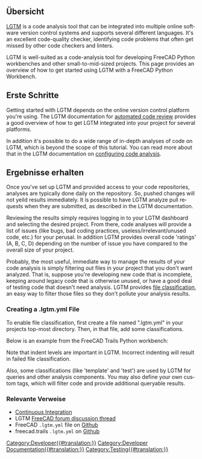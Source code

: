 <languages/>

<span id="Overview"></span>
==Übersicht==

{{TOCright}}

<div lang="en" dir="ltr" class="mw-content-ltr">
[https://www.lgtm.com LGTM] is a code analysis tool that can be integrated into multiple online software version control systems and supports several different languages.  It's an excellent code-quality checker, identifying code problems that often get missed by other code checkers and linters.
</div>

<div lang="en" dir="ltr" class="mw-content-ltr">
LGTM is well-suited as a code-analysis tool for developing FreeCAD Python workbenches and other small-to-mid-sized projects.  This page provides an overview of how to get started using LGTM with a FreeCAD Python Workbench.
</div>

<span id="Getting_Started"></span>
== Erste Schritte ==

<div lang="en" dir="ltr" class="mw-content-ltr">
Getting started with LGTM depends on the online version control platform you're using.  The LGTM documentation for [https://lgtm.com/help/lgtm/about-automated-code-review automated code review] provides a good overview of how to get LGTM integrated into your project for several platforms.
</div>

<div lang="en" dir="ltr" class="mw-content-ltr">
In addition it's possible to do a wide range of in-depth analyses of code on LGTM, which is beyond the scope of this tutorial.  You can read more about that in the LGTM documentation on [https://lgtm.com/help/lgtm/configuring-lgtm-analysis-project configuring code analysis].
</div>

<span id="Getting_Results"></span>
== Ergebnisse erhalten ==

<div lang="en" dir="ltr" class="mw-content-ltr">
Once you've set up LGTM and provided access to your code repositories, analyses are typically done daily on the repository.  So, pushed changes will not yeild results immediately.  It is possible to have LGTM analyze pull requests when they are submitted, as described in the LGTM documentation.
</div>

<div lang="en" dir="ltr" class="mw-content-ltr">
Reviewing the results simply requires logging in to your LGTM dashboard and selecting the desired project.  From there, code analyses will provide a list of issues (like bugs, bad coding practices, useless/irrelevant/unused code, etc.) for your perusal.  In addition LGTM provides overall code 'ratings' (A, B, C, D) depending on the number of issue you have compared to the overall size of your project.
</div>

<div lang="en" dir="ltr" class="mw-content-ltr">
Probably, the most useful, immediate way to manage the results of your code analysis is simply filtering out files in your project that you don't want analyzed.  That is, suppose you're developing new code that is incomplete, keeping around legacy code that is otherwise unused, or have a good deal of testing code that doesn't need analysis.  LGTM provides [https://lgtm.com/help/lgtm/file-classification file classification], an easy way to filter those files so they don't pollute your analysis results.
</div>

<div lang="en" dir="ltr" class="mw-content-ltr">
===Creating a .lgtm.yml File===
To enable file classification, first create a file named ".lgtm.yml" in your projects top-most directory. Then, in that file, add some classifications.
</div>

<div lang="en" dir="ltr" class="mw-content-ltr">
Below is an example from the FreeCAD Trails Python workbench:
</div>

{{Code|code=
path_classifiers:
  template:
    - freecad/trails/resources
    - freecad/trails/project/commands/command_template.py
    - freecad/trails/init_gui.py
 
  test:
    - freecad/trails/project/commands/spiral_test.py
    - freecad/trails/TestFPO.py
 
  legacy:
    - freecad/trails/corridor/loft
    - freecad/trails/alignment/VerticalAlignment.py
    - freecad/trails/alignment/VerticalCurve.py
    - freecad/trails/alignment/GenerateVerticalAlignment.py
    - freecad/trails/alignment/ImportVerticalCurve.py
    - freecad/trails/corridor/template/TemplateLibrary.py
}}

<div lang="en" dir="ltr" class="mw-content-ltr">
Note that indent levels are important in LGTM.  Incorrect indenting will result in failed file classification.
</div>

<div lang="en" dir="ltr" class="mw-content-ltr">
Also, some classifications (like 'template' and 'test') are used by LGTM for queries and other analysis components.  You may also define your own custom tags, which will filter code and provide additional queryable results.
</div>

<span id="Relevant_Links"></span>
=== Relevante Verweise === 

<div lang="en" dir="ltr" class="mw-content-ltr">
* [[Continuous Integration|Continuous Integration]]
* LGTM [https://forum.freecad.org/viewtopic.php?f=10&t=40228 FreeCAD forum discussion thread]
* FreeCAD <tt>.lgtm.yml</tt> file on [https://github.com/FreeCAD/FreeCAD/blob/master/lgtm.yml Github]
* freecad.trails <tt>.lgtm.yml</tt> on [https://github.com/joelgraff/freecad.trails/blob/dev/.lgtm.yml Github]
</div>
[[Category:Developer{{#translation:}}]]
[[Category:Developer Documentation{{#translation:}}]]
[[Category:Testing{{#translation:}}]]